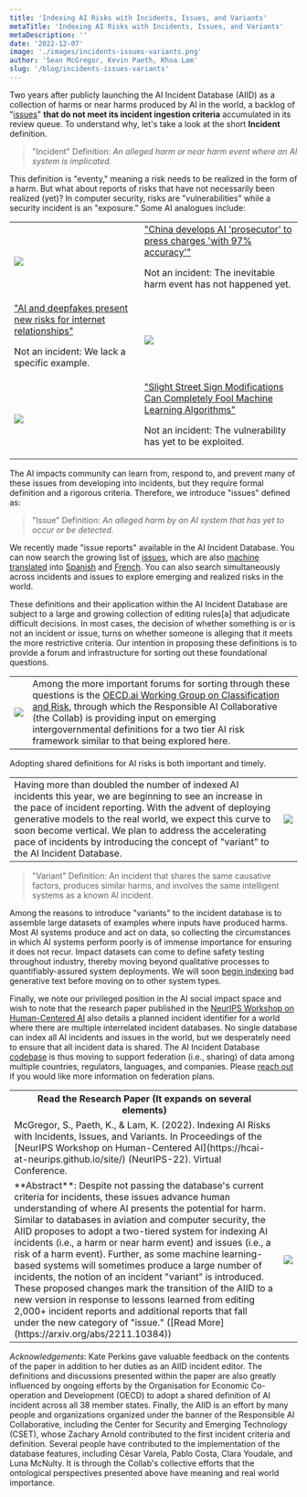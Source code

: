 ```yaml
---
title: 'Indexing AI Risks with Incidents, Issues, and Variants'
metaTitle: 'Indexing AI Risks with Incidents, Issues, and Variants'
metaDescription: ''
date: '2022-12-07'
image: './images/incidents-issues-variants.png'
author: 'Sean McGregor, Kevin Paeth, Khoa Lam'
slug: '/blog/incidents-issues-variants'
---
```


Two years after publicly launching the AI Incident Database (AIID) as a collection of harms or near harms produced by AI in the world, a backlog of "[issues](https://incidentdatabase.ai/apps/discover?display=details&is_incident_report=false&page=1)" **that do not meet its incident ingestion criteria** accumulated in its review queue. To understand why, let's take a look at the short **Incident** definition.

> "Incident" Definition: *An alleged harm or near harm event where an AI system is implicated.*

This definition is "eventy," meaning a risk needs to be realized in the form of a harm. But what about reports of risks that have not necessarily been realized (yet)? In computer security, risks are "vulnerabilities" while a security incident is an "exposure." Some AI analogues include:


<table>
    <tr>
        <td className='w-1/2 align-top'>
            <img src="./images/image5.png" />
        </td>
        <td className='w-1/2 align-top'><a href="https://incidentdatabase.ai/reports/2304">"China develops AI 'prosecutor' to press charges 'with 97% accuracy'"</a><p>Not an incident: The inevitable harm event has not happened yet.</p></td>
    </tr>
    <tr>
        <td className='w-1/2 align-top'><a href="https://incidentdatabase.ai/reports/2296">"AI and deepfakes present new risks for internet relationships"</a><p>Not an incident: We lack a specific example.</p></td>
        <td className='w-1/2 align-top'>
            <img src="./images/image1.png" />
        </td>
    </tr>
    <tr>
        <td className='w-1/2 align-top'>
            <img src="./images/image3.png" />
        </td>
        <td className='w-1/2 align-top'><a href="https://incidentdatabase.ai/reports/2294">"Slight Street Sign Modifications Can Completely Fool Machine Learning Algorithms"</a><p>Not an incident: The vulnerability has yet to be exploited.</p></td>
    </tr>
</table>

The AI impacts community can learn from, respond to, and prevent many of these issues from developing into incidents, but they require formal definition and a rigorous criteria. Therefore, we introduce "issues" defined as:

> "Issue" Definition: *An alleged harm by an AI system that has yet to occur or be detected.*

We recently made "issue reports" available in the AI Incident Database. You can now search the growing list of [issues](https://incidentdatabase.ai/apps/discover?display%3Ddetails%26is_incident_report%3Dfalse%26page%3D1&sa=D&source=editors), which are also [machine translated](https://incidentdatabase.ai/blog/multilingual-incident-reporting) into [Spanish](https://incidentdatabase.ai/es/apps/discover?display%3Ddetails%26is_incident_report%3Dfalse%26page%3D1&sa=D&source=editors) and [French](https://incidentdatabase.ai/fr/apps/discover?display%3Ddetails%26is_incident_report%3Dfalse%26page%3D1&sa=D&source=editors). You can also search simultaneously across incidents and issues to explore emerging and realized risks in the world.


These definitions and their application within the AI Incident Database are subject to a large and growing collection of editing rules[a] that adjudicate difficult decisions. In most cases, the decision of whether something is or is not an incident or issue, turns on whether someone is alleging that it meets the more restrictive criteria. Our intention in proposing these definitions is to provide a forum and infrastructure for sorting out these foundational questions.

<table>
    <tr>
        <td className='w-1/2 align-top bg-blue-900'>
            <img src="./images/image2.png" />
        </td>
        <td className='w-1/2 align-top'>
            Among the more important forums for sorting through these questions is the <a href="https://oecd.ai/en/network-of-experts/working-group/1137">OECD.ai Working Group on Classification and Risk</a>, through which the Responsible AI Collaborative (the Collab) is providing input on emerging intergovernmental definitions for a two tier AI risk framework similar to that being explored here.
        </td>
    </tr>
</table>

Adopting shared definitions for AI risks is both important and timely.

<table>
    <tr>
        <td className='w-1/2 align-top'>
            Having more than doubled the number of indexed AI incidents this year, we are beginning to see an increase in the pace of incident reporting. With the advent of deploying generative models to the real world, we expect this curve to soon become vertical. We plan to address the accelerating pace of incidents by introducing the concept of "variant" to the AI Incident Database.
        </td>
        <td className='w-1/2 align-top'>
            <img src="./images/image7.png" />
        </td>
    </tr>
</table>

> "Variant" Definition: An incident that shares the same causative factors, produces similar harms, and involves the same intelligent systems as a known AI incident.

Among the reasons to introduce "variants" to the incident database is to assemble large datasets of examples where inputs have produced harms. Most AI systems produce and act on data, so collecting the circumstances in which AI systems perform poorly is of immense importance for ensuring it does not recur. Impact datasets can come to define safety testing throughout industry, thereby moving beyond qualitative processes to quantifiably-assured system deployments. We will soon [begin indexing](https://github.com/responsible-ai-collaborative/aiid/issues/1283) bad generative text before moving on to other system types.


Finally, we note our privileged position in the AI social impact space and wish to note that the research paper published in the [NeurIPS Workshop on Human-Centered AI](https://hcai-at-neurips.github.io/site/&sa=D&source=editors) also details a planned incident identifier for a world where there are multiple interrelated incident databases. No single database can index all AI incidents and issues in the world, but we desperately need to ensure that all incident data is shared. The AI Incident Database [codebase](https://github.com/responsible-ai-collaborative/aiid) is thus moving to support federation (i.e., sharing) of data among multiple countries, regulators, languages, and companies. Please [reach out](https://incidentdatabase.ai/contact&sa=D&source=editors) if you would like more information on federation plans.

<table>
    <tr>
        <th>
            Read the Research Paper
            (It expands on several elements)
        </th>
    </tr>
    <tr>
        <td>
            McGregor, S., Paeth, K., & Lam, K. (2022). Indexing AI Risks with Incidents, Issues, and Variants. In Proceedings of the [NeurIPS Workshop on Human-Centered AI](https://hcai-at-neurips.github.io/site/) (NeurIPS-22). Virtual Conference.
        </td>
    </tr>
    <tr>
        <td className='w-1/2 align-top'>
            **Abstract**: Despite not passing the database's current criteria for incidents, these issues advance human understanding of where AI presents the potential for harm. Similar to databases in aviation and computer security, the AIID proposes to adopt a two-tiered system for indexing AI incidents (i.e., a harm or near harm event) and issues (i.e., a risk of a harm event). Further, as some machine learning-based systems will sometimes produce a large number of incidents, the notion of an incident "variant" is introduced. These proposed changes mark the transition of the AIID to a new version in response to lessons learned from editing 2,000+ incident reports and additional reports that fall under the new category of "issue." ([Read More](https://arxiv.org/abs/2211.10384))
        </td>
        <td className='w-1/2 align-top'>
            <img src="./images/image6.png" />
        </td>
    </tr>
</table>

*Acknowledgements*: Kate Perkins gave valuable feedback on the contents of the paper in addition to her duties as an AIID incident editor. The definitions and discussions presented within the paper are also greatly influenced by ongoing efforts by the Organisation for Economic Co-operation and Development (OECD) to adopt a shared definition of AI incident across all 38 member states. Finally, the AIID is an effort by many people and organizations organized under the banner of the Responsible AI Collaborative, including the Center for Security and Emerging Technology (CSET), whose Zachary Arnold contributed to the first incident criteria and definition. Several people have contributed to the implementation of the database features, including César Varela, Pablo Costa, Clara Youdale, and Luna McNulty. It is through the Collab's collective efforts that the ontological perspectives presented above have meaning and real world importance.